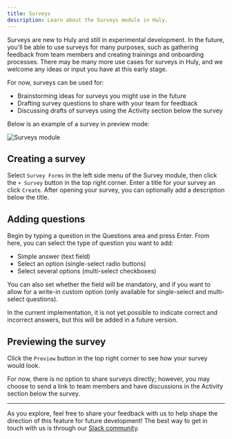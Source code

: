 ```yaml
---
title: Surveys
description: Learn about the Surveys module in Huly.
---
```



Surveys are new to Huly and still in experimental development. In the future, you'll be able to use surveys for many purposes, such as gathering feedback from team members and creating trainings and onboarding processes. There may be many more use cases for surveys in Huly, and we welcome any ideas or input you have at this early stage.

For now, surveys can be used for:

* Brainstorming ideas for surveys you might use in the future
* Drafting survey questions to share with your team for feedback
* Discussing drafts of surveys using the Activity section below the survey

Below is an example of a survey in preview mode:

<Image
  src={surveys}
  alt="Surveys module"
  inferSize
  quality="max"
/>

## Creating a survey

Select `Survey Forms` in the left side menu of the Survey module, then click the `+ Survey` button in the top right corner. Enter a title for your survey an click `Create`. After opening your survey, you can optionally add a description below the title.

## Adding questions

Begin by typing a question in the Questions area and press Enter. From here, you can select the type of question you want to add:

* Simple answer (text field)
* Select an option (single-select radio buttons)
* Select several options (multi-select checkboxes)

You can also set whether the field will be mandatory, and if you want to allow for a write-in custom option (only available for single-select and multi-select questions).

In the current implementation, it is not yet possible to indicate correct and incorrect answers, but this will be added in a future version.

## Previewing the survey

Click the `Preview` button in the top right corner to see how your survey would look.

For now, there is no option to share surveys directly; however, you may choose to send a link to team members and have discussions in the Activity section below the survey.

***

As you explore, feel free to share your feedback with us to help shape the direction of this feature for future development! The best way to get in touch with us is through our [Slack community](https://huly.link/slack).